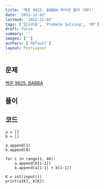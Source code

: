 ```yaml
---
title: '백준 9625. BABBA 파이썬 풀이 (DP)'
date: '2022-12-02'
lastmod: '2022-12-02'
tags: ['알고리즘', 'Probelm Solving', 'DP']
draft: false
summary: ''
images: ['']
authors: ['default']
layout: PostLayout
---
```


## 문제

[백준 9625. BABBA](https://www.acmicpc.net/problem/9625)

## 풀이

## 코드

```
a = []
b = []

a.append(1)
b.append(0)

for i in range(1, 46):
    a.append(b[i-1])
    b.append(a[i-1] + b[i-1])

K = int(input())
print(a[K], b[K])
```
